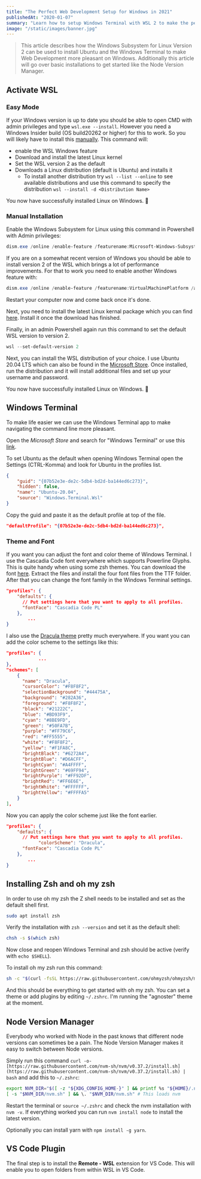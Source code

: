 ```yaml
---
title: "The Perfect Web Development Setup for Windows in 2021"
publishedAt: "2020-01-07"
summary: "Learn how to setup Windows Terminal with WSL 2 to make the perfect Web Development setup on Windows 10."
image: "/static/images/banner.jpg"
---
```


> This article describes how the Windows Subsystem for Linux Version 2 can be used to install Ubuntu and the Windows Terminal to make Web Development more pleasant on Windows. Additionally this article will go over basic installations to get started like the Node Version Manager.

## Activate WSL

### Easy Mode

If your Windows version is up to date you should be able to open CMD with admin privileges and type `wsl.exe --install`. However you need a Windows Insider build (OS build20262 or higher) for this to work. So you will likely have to install this [manually](#id). This command will:

-   enable the WSL Windows feature
-   Download and install the latest Linux kernel
-   Set the WSL version 2 as the default
-   Downloads a Linux distribution (default is Ubuntu) and installs it
    -   To install another distribution try `wsl --list --online` to see available distributions and use this command to specify the distribution `wsl --install -d <Distribution Name>`

You now have successfully installed Linux on Windows. 🎉

### Manual Installation

Enable the Windows Subsystem for Linux using this command in Powershell with Admin privileges:

```powershell
dism.exe /online /enable-feature /featurename:Microsoft-Windows-Subsystem-Linux /all /norestart
```

If you are on a somewhat recent version of Windows you should be able to install version 2 of the WSL which brings a lot of performance improvements. For that to work you need to enable another Windows feature with:

```powershell
dism.exe /online /enable-feature /featurename:VirtualMachinePlatform /all /norestart
```

Restart your computer now and come back once it's done.

Next, you need to install the latest Linux kernal package which you can find [here](https://wslstorestorage.blob.core.windows.net/wslblob/wsl_update_x64.msi). Install it once the download has finished.

Finally, in an admin Powershell again run this command to set the default WSL version to version 2.

```powershell
wsl --set-default-version 2
```

Next, you can install the WSL distribution of your choice. I use Ubuntu 20.04 LTS which can also be found in the [Microsoft Store](https://www.microsoft.com/store/productId/9N6SVWS3RX71). Once installed, run the distribution and it will install additional files and set up your username and password.

You now have successfully installed Linux on Windows. 🎉

## Windows Terminal

To make life easier we can use the Windows Terminal app to make navigating the command line more pleasant.

Open the _Microsoft Store_ and search for "Windows Terminal" or use this [link](https://www.microsoft.com/store/productId/9N0DX20HK701).

To set Ubuntu as the default when opening Windows Terminal open the Settings (CTRL-Komma) and look for Ubuntu in the profiles list.

```json
{
    "guid": "{07b52e3e-de2c-5db4-bd2d-ba144ed6c273}",
    "hidden": false,
    "name": "Ubuntu-20.04",
    "source": "Windows.Terminal.Wsl"
}
```

Copy the guid and paste it as the default profile at top of the file.

```json
"defaultProfile": "{07b52e3e-de2c-5db4-bd2d-ba144ed6c273}",
```

### Theme and Font

If you want you can adjust the font and color theme of Windows Terminal. I use the Cascadia Code font everywhere which supports Powerline Glyphs. This is quite handy when using some zsh themes. You can download the font [here](https://github.com/microsoft/cascadia-code/releases). Extract the files and install the four font files from the TTF folder. After that you can change the font family in the Windows Terminal settings.

```json
"profiles": {
    "defaults": {
      // Put settings here that you want to apply to all profiles.
      "fontFace": "Cascadia Code PL"
    },
		...
}
```

I also use the [Dracula theme](https://draculatheme.com/) pretty much everywhere. If you want you can add the color scheme to the settings like this:

```json
"profiles": {
			...
},
"schemes": [
    {
      "name": "Dracula",
      "cursorColor": "#F8F8F2",
      "selectionBackground": "#44475A",
      "background": "#282A36",
      "foreground": "#F8F8F2",
      "black": "#21222C",
      "blue": "#BD93F9",
      "cyan": "#8BE9FD",
      "green": "#50FA7B",
      "purple": "#FF79C6",
      "red": "#FF5555",
      "white": "#F8F8F2",
      "yellow": "#F1FA8C",
      "brightBlack": "#6272A4",
      "brightBlue": "#D6ACFF",
      "brightCyan": "#A4FFFF",
      "brightGreen": "#69FF94",
      "brightPurple": "#FF92DF",
      "brightRed": "#FF6E6E",
      "brightWhite": "#FFFFFF",
      "brightYellow": "#FFFFA5"
    }
],
```

Now you can apply the color scheme just like the font earlier.

```json
"profiles": {
    "defaults": {
      // Put settings here that you want to apply to all profiles.
			"colorScheme": "Dracula",
      "fontFace": "Cascadia Code PL"
    },
		...
}
```

## Installing Zsh and oh my zsh

In order to use oh my zsh the Z shell needs to be installed and set as the default shell first.

```bash
sudo apt install zsh
```

Verify the installation with `zsh --version` and set it as the default shell:

```bash
chsh -s $(which zsh)
```

Now close and reopen Windows Terminal and zsh should be active (verify with `echo $SHELL`).

To install oh my zsh run this command:

```bash
sh -c "$(curl -fsSL https://raw.githubusercontent.com/ohmyzsh/ohmyzsh/master/tools/install.sh)"
```

And this should be everything to get started with oh my zsh. You can set a theme or add plugins by editing `~/.zshrc`. I'm running the "agnoster" theme at the moment.

## Node Version Manager

Everybody who worked with Node in the past knows that different node versions can sometimes be a pain. The Node Version Manager makes it easy to switch between Node versions.

Simply run this command `curl -o- [https://raw.githubusercontent.com/nvm-sh/nvm/v0.37.2/install.sh](https://raw.githubusercontent.com/nvm-sh/nvm/v0.37.2/install.sh) | bash` and add this to `~/.zshrc`:

```bash
export NVM_DIR="$([ -z "${XDG_CONFIG_HOME-}" ] && printf %s "${HOME}/.nvm" || printf %s "${XDG_CONFIG_HOME}/nvm")"
[ -s "$NVM_DIR/nvm.sh" ] && \. "$NVM_DIR/nvm.sh" # This loads nvm
```

Restart the terminal or `source ~/.zshrc` and check the nvm installation with `nvm -v`. If everything worked you can run `nvm install node` to install the latest version.

Optionally you can install yarn with `npm install -g yarn`.

## VS Code Plugin

The final step is to install the **Remote - WSL** extension for VS Code. This will enable you to open folders from within WSL in VS Code.

